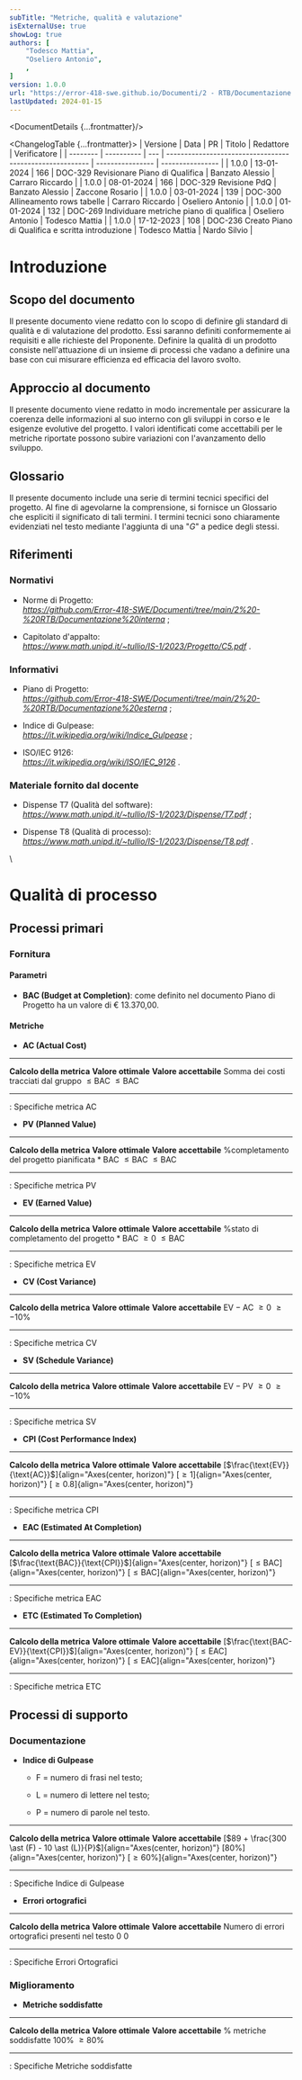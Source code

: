 ```yaml
---
subTitle: "Metriche, qualità e valutazione"
isExternalUse: true
showLog: true
authors: [
	"Todesco Mattia",
	"Oseliero Antonio",
	,
]
version: 1.0.0
url: "https://error-418-swe.github.io/Documenti/2 - RTB/Documentazione esterna/Piano di QualificaPiano di Qualifica.typ_v1.0.0"
lastUpdated: 2024-01-15
---
```



<DocumentDetails {...frontmatter}/>

<ChangelogTable {...frontmatter}>
| Versione | Data       | PR  | Titolo                                                   | Redattore        | Verificatore     |
| -------- | ---------- | --- | -------------------------------------------------------- | ---------------- | ---------------- |
| 1.0.0    | 13-01-2024 | 166 | DOC-329 Revisionare Piano di Qualifica                   | Banzato Alessio  | Carraro Riccardo |
| 1.0.0    | 08-01-2024 | 166 | DOC-329 Revisione PdQ                                    | Banzato Alessio  | Zaccone Rosario  |
| 1.0.0    | 03-01-2024 | 139 | DOC-300 Allineamento rows tabelle                        | Carraro Riccardo | Oseliero Antonio |
| 1.0.0    | 01-01-2024 | 132 | DOC-269 Individuare metriche piano di qualifica          | Oseliero Antonio | Todesco Mattia   |
| 1.0.0    | 17-12-2023 | 108 | DOC-236 Creato Piano di Qualifica e scritta introduzione | Todesco Mattia   | Nardo Silvio     |
</ChangelogTable>

# Introduzione

## Scopo del documento

Il presente documento viene redatto con lo scopo di definire gli
standard di qualità e di valutazione del prodotto. Essi saranno definiti
conformemente ai requisiti e alle richieste del Proponente. Definire la
qualità di un prodotto consiste nell'attuazione di un insieme di
processi che vadano a definire una base con cui misurare efficienza ed
efficacia del lavoro svolto.

## Approccio al documento

Il presente documento viene redatto in modo incrementale per assicurare
la coerenza delle informazioni al suo interno con gli sviluppi in corso
e le esigenze evolutive del progetto. I valori identificati come
accettabili per le metriche riportate possono subire variazioni con
l'avanzamento dello sviluppo.

## Glossario

Il presente documento include una serie di termini tecnici specifici del
progetto. Al fine di agevolarne la comprensione, si fornisce un
Glossario che espliciti il significato di tali termini. I termini
tecnici sono chiaramente evidenziati nel testo mediante l'aggiunta di
una "*G*" a pedice degli stessi.

## Riferimenti

### Normativi

-   Norme di Progetto:\
    *<https://github.com/Error-418-SWE/Documenti/tree/main/2%20-%20RTB/Documentazione%20interna>*
    ;

-   Capitolato d'appalto:\
    *<https://www.math.unipd.it/~tullio/IS-1/2023/Progetto/C5.pdf>* .

### Informativi

-   Piano di Progetto:\
    *<https://github.com/Error-418-SWE/Documenti/tree/main/2%20-%20RTB/Documentazione%20esterna>*
    ;

-   Indice di Gulpease:\
    *<https://it.wikipedia.org/wiki/Indice_Gulpease>* ;

-   ISO/IEC 9126:\
    *<https://it.wikipedia.org/wiki/ISO/IEC_9126>* .

### Materiale fornito dal docente

-   Dispense T7 (Qualità del software):\
    *<https://www.math.unipd.it/~tullio/IS-1/2023/Dispense/T7.pdf>* ;

-   Dispense T8 (Qualità di processo):\
    *<https://www.math.unipd.it/~tullio/IS-1/2023/Dispense/T8.pdf>* .

\

# Qualità di processo

## Processi primari

### Fornitura

#### Parametri

-   **BAC (Budget at Completion)**: come definito nel documento Piano di
    Progetto ha un valore di € 13.370,00.

#### Metriche

-   **AC (Actual Cost)**

  -------------------------------------- --------------------- ------------------------
  **Calcolo della metrica**              **Valore ottimale**   **Valore accettabile**
  Somma dei costi tracciati dal gruppo   $\leq \text{BAC}$     $\leq \text{BAC}$
  -------------------------------------- --------------------- ------------------------

  : Specifiche metrica AC

-   **PV (Planned Value)**

  -------------------------------------------------------------------- --------------------- ------------------------
  **Calcolo della metrica**                                            **Valore ottimale**   **Valore accettabile**
  $\text{\% completamento del progetto pianificata} \ast \text{BAC}$   $\leq \text{BAC}$     $\leq \text{BAC}$
  -------------------------------------------------------------------- --------------------- ------------------------

  : Specifiche metrica PV

-   **EV (Earned Value)**

  ----------------------------------------------------------------- --------------------- ------------------------
  **Calcolo della metrica**                                         **Valore ottimale**   **Valore accettabile**
  $\text{\% stato di completamento del progetto} \ast \text{BAC}$   $\geq 0$              $\leq \text{BAC}$
  ----------------------------------------------------------------- --------------------- ------------------------

  : Specifiche metrica EV

-   **CV (Cost Variance)**

  --------------------------- --------------------- ------------------------
  **Calcolo della metrica**   **Valore ottimale**   **Valore accettabile**
  $\text{EV} - \text{AC}$     $\geq 0$              $\geq - 10\%$
  --------------------------- --------------------- ------------------------

  : Specifiche metrica CV

-   **SV (Schedule Variance)**

  --------------------------- --------------------- ------------------------
  **Calcolo della metrica**   **Valore ottimale**   **Valore accettabile**
  $\text{EV} - \text{PV}$     $\geq 0$              $\geq - 10\%$
  --------------------------- --------------------- ------------------------

  : Specifiche metrica SV

-   **CPI (Cost Performance Index)**

  ---------------------------------------------------------------- ------------------------------------------- ---------------------------------------------
  **Calcolo della metrica**                                        **Valore ottimale**                         **Valore accettabile**
  [$\frac{\text{EV}}{\text{AC}}$]{align="Axes(center, horizon)"}   [$\geq 1$]{align="Axes(center, horizon)"}   [$\geq 0.8$]{align="Axes(center, horizon)"}
  ---------------------------------------------------------------- ------------------------------------------- ---------------------------------------------

  : Specifiche metrica CPI

-   **EAC (Estimated At Completion)**

  ------------------------------------------------------------------ ---------------------------------------------------- ----------------------------------------------------
  **Calcolo della metrica**                                          **Valore ottimale**                                  **Valore accettabile**
  [$\frac{\text{BAC}}{\text{CPI}}$]{align="Axes(center, horizon)"}   [$\leq \text{BAC}$]{align="Axes(center, horizon)"}   [$\leq \text{BAC}$]{align="Axes(center, horizon)"}
  ------------------------------------------------------------------ ---------------------------------------------------- ----------------------------------------------------

  : Specifiche metrica EAC

-   **ETC (Estimated To Completion)**

  --------------------------------------------------------------------- ---------------------------------------------------- ----------------------------------------------------
  **Calcolo della metrica**                                             **Valore ottimale**                                  **Valore accettabile**
  [$\frac{\text{BAC-EV}}{\text{CPI}}$]{align="Axes(center, horizon)"}   [$\leq \text{EAC}$]{align="Axes(center, horizon)"}   [$\leq \text{EAC}$]{align="Axes(center, horizon)"}
  --------------------------------------------------------------------- ---------------------------------------------------- ----------------------------------------------------

  : Specifiche metrica ETC

## Processi di supporto

### Documentazione

-   **Indice di Gulpease**

    -   F = numero di frasi nel testo;

    -   L = numero di lettere nel testo;

    -   P = numero di parole nel testo.

  ------------------------------------------------------------------------------ -------------------------------------- ----------------------------------------------
  **Calcolo della metrica**                                                      **Valore ottimale**                    **Valore accettabile**
  [$89 + \frac{300 \ast (F) - 10 \ast (L)}{P}$]{align="Axes(center, horizon)"}   [80%]{align="Axes(center, horizon)"}   [$\geq 60\%$]{align="Axes(center, horizon)"}
  ------------------------------------------------------------------------------ -------------------------------------- ----------------------------------------------

  : Specifiche Indice di Gulpease

-   **Errori ortografici**

  ------------------------------------------------- --------------------- ------------------------
  **Calcolo della metrica**                         **Valore ottimale**   **Valore accettabile**
  Numero di errori ortografici presenti nel testo   0                     0
  ------------------------------------------------- --------------------- ------------------------

  : Specifiche Errori Ortografici

### Miglioramento

-   **Metriche soddisfatte**

  --------------------------- --------------------- ------------------------
  **Calcolo della metrica**   **Valore ottimale**   **Valore accettabile**
  \% metriche soddisfatte     100%                  $\geq 80\%$
  --------------------------- --------------------- ------------------------

  : Specifiche Metriche soddisfatte
